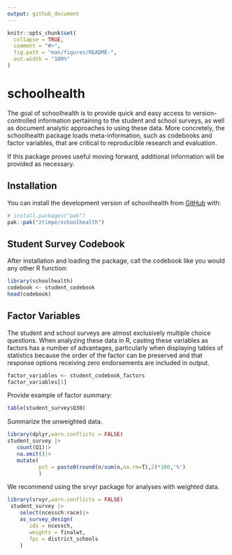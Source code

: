 ```yaml
---
output: github_document
---
```


<!-- README.md is generated from README.Rmd. Please edit that file -->

```r
knitr::opts_chunk$set(
  collapse = TRUE,
  comment = "#>",
  fig.path = "man/figures/README-",
  out.width = "100%"
)
```

# schoolhealth

<!-- badges: start -->
<!-- badges: end -->

The goal of schoolhealth is to provide quick and easy access to version-controlled information pertaining to the student and school surveys, as well as document analytic approaches to using these data. More concretely, the schoolhealth package loads meta-information, such as codebooks and factor variables, that are critical to reproducible research and evaluation. 

If this package proves useful moving forward, additional information will be provided as necessary.

## Installation

You can install the development version of schoolhealth from [GitHub](https://github.com/) with:

``` r
# install.packages("pak")
pak::pak("ztimpe/schoolhealth")
```

## Student Survey Codebook

After installation and loading the package, call the codebook like you would any other R function:

```r
library(schoolhealth)
codebook <- student_codebook
head(codebook)
```

## Factor Variables

The student and school surveys are almost exclusively multiple choice questions. When analyzing these data in R, casting these variables as factors has a number of advantages, particularly when displaying tables of statistics because the order of the factor can be preserved and that response options receiving zero endorsements are included in output.

```r
factor_variables <- student_codebook_factors
factor_variables[1]
```

Provide example of factor summary:
```r
table(student_survey$Q30)
```

Summarize the unweighted data.
```r
library(dplyr,warn.conflicts = FALSE)
student_survey |>
   count(Q1)|>
   na.omit()|>
   mutate(
          pct = paste0(round(n/sum(n,na.rm=T),2)*100,'%')
          )
```

We recommend using the srvyr package for analyses with weighted data. 

```r
library(srvyr,warn.conflicts = FALSE)
 student_survey |>
    select(ncessch:race)|>
    as_survey_design(
       ids = ncessch,
       weights = finalwt,
       fpc = district_schools
    )
```

